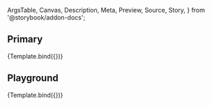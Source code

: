 <!-- @prettier -->

  ArgsTable,
  Canvas,
  Description,
  Meta,
  Preview,
  Source,
  Story,
} from '@storybook/addon-docs';



<Meta
  title="Material UI/OutlinedInput"
  component={OutlinedInput}
  argTypes={argTypes}
/>

<Description of={OutlinedInput} />

## Primary

<Canvas>
  <Story
    name="Primary"
    args={{
      autoFocus: false,
      disabled: false,
      multiline: false,
      placeholder: 'Placeholder',
    }}
  >
    {Template.bind({})}
  </Story>
</Canvas>

## Playground

<Canvas isColumn>
  <Source language="jsx" story="Playground" />
  <Story
    name="Playground"
    args={{
      autoFocus: false,
      disabled: false,
      multiline: false,
      color: 'primary',
      placeholder: 'Placeholder',
    }}
  >
    {Template.bind({})}
  </Story>
  <ArgsTable story="Playground" />
</Canvas>
